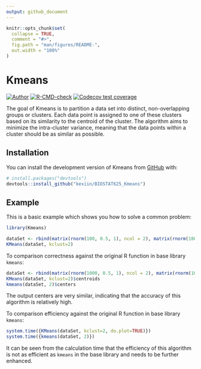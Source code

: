 ```yaml
---
output: github_document
---
```


<!-- README.md is generated from README.Rmd. Please edit that file -->

```r
knitr::opts_chunk$set(
  collapse = TRUE,
  comment = "#>",
  fig.path = "man/figures/README-",
  out.width = "100%"
)
```

# Kmeans

<!-- badges: start -->
[![Author](https://img.shields.io/badge/Author-KexinLi-red.svg "Author")](https://kexiin.gitee.io "Author")
[![R-CMD-check](https://github.com/kexiin/BIOSTAT625_Kmeans/actions/workflows/R-CMD-check.yaml/badge.svg)](https://github.com/kexiin/BIOSTAT625_Kmeans/actions/workflows/R-CMD-check.yaml)
[![Codecov test coverage](https://codecov.io/gh/kexiin/BIOSTAT625_Kmeans/branch/main/graph/badge.svg)](https://app.codecov.io/gh/kexiin/BIOSTAT625_Kmeans?branch=main)
<!-- badges: end -->

The goal of Kmeans is to partition a data set into distinct, non-overlapping groups or clusters. Each data point is assigned to one of these clusters based on its similarity to the centroid of the cluster. The algorithm aims to minimize the intra-cluster variance, meaning that the data points within a cluster should be as similar as possible.

## Installation

You can install the development version of Kmeans from [GitHub](https://github.com/) with:

``` r
# install.packages("devtools")
devtools::install_github("kexiin/BIOSTAT625_Kmeans")
```

## Example

This is a basic example which shows you how to solve a common problem:

```r
library(Kmeans)

dataSet <- rbind(matrix(rnorm(100, 0.5, 1), ncol = 2), matrix(rnorm(100, 2, 0.1), ncol = 2))
KMeans(dataSet, kclust=2)
```

To comparison correctness against the original R function in base library `kmeans`:

```r
dataSet <- rbind(matrix(rnorm(1000, 0.5, 1), ncol = 2), matrix(rnorm(1000, 2, 0.1), ncol = 2))
KMeans(dataSet, kclust=2)$centroids
kmeans(dataSet, 2)$centers
```

The output centers are very similar, indicating that the accuracy of this algorithm is relatively high.  

To comparison efficiency against the original R function in base library `kmeans`:
```r
system.time({KMeans(dataSet, kclust=2, do.plot=TRUE)})
system.time({kmeans(dataSet, 2)})
```

It can be seen from the calculation time that the efficiency of this algorithm is not as efficient as `kmeans` in the base library and needs to be further enhanced.

